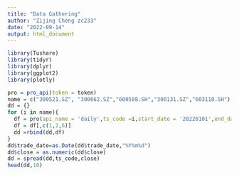 ```yaml
---
title: "Data Gathering"
author: "Zijing Cheng zc233"
date: "2022-09-14"
output: html_document
---
```


```r
library(Tushare)
library(tidyr)
library(dplyr)
library(ggplot2)
library(plotly)

pro = pro_api(token = token)
name = c("300521.SZ", "300662.SZ","600588.SH","300131.SZ","603118.SH")
dd = {}
for (i in name){
  df = pro(api_name = 'daily',ts_code =i,start_date = '20220101',end_date = '20220630')
  df = df[,c(1,2,6)]
  dd =rbind(dd,df)
}
dd$trade_date=as.Date(dd$trade_date,"%Y%m%d")
dd$close = as.numeric(dd$close)
dd = spread(dd,ts_code,close)
head(dd,10)
```

